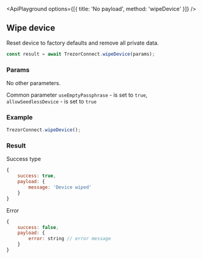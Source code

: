 
<ApiPlayground options={[{ title: 'No payload', method: 'wipeDevice' }]} />

## Wipe device

Reset device to factory defaults and remove all private data.

```javascript
const result = await TrezorConnect.wipeDevice(params);
```

### Params

<CommonParamsLink />

No other parameters.

Common parameter `useEmptyPassphrase` - is set to `true`, `allowSeedlessDevice` - is set to `true`

### Example

```javascript
TrezorConnect.wipeDevice();
```

### Result

Success type

```javascript
{
    success: true,
    payload: {
        message: 'Device wiped'
    }
}
```

Error

```javascript
{
    success: false,
    payload: {
        error: string // error message
    }
}
```
